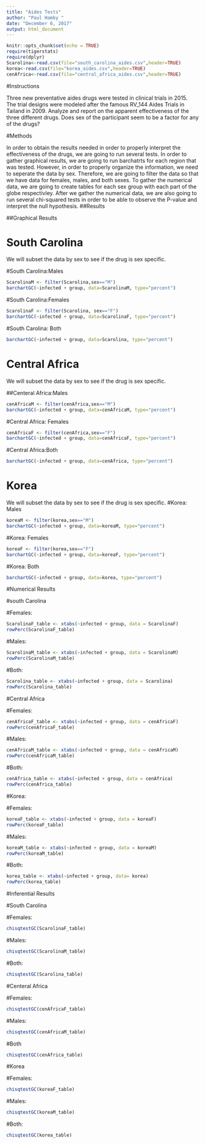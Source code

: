 ---
title: "Aides Tests"
author: "Paul Hamby "
date: "December 6, 2017"
output: html_document
---

```{r setup, include=FALSE}
knitr::opts_chunk$set(echo = TRUE)
require(tigerstats)
require(dplyr)
Scarolina<-read.csv(file="south_carolina_aides.csv",header=TRUE)
korea<-read.csv(file="korea_aides.csv",header=TRUE)
cenAfrica<-read.csv(file="central_africa_aides.csv",header=TRUE)
```

#Instructions

Three new preventative aides drugs were tested in clinical trials in 2015. The trial designs were modeled after the famous RV_144 Aides Trials in Tailand in 2009.  Analyze and report on the apparent effectiveness of the three different drugs. Does sex of the participant seem to be a factor for any of the drugs?

#Methods

In order to obtain the results needed in order to properly interpret the effectiveness of the drugs, we are going to run several tests. In order to gather graphical results, we are going to run barchatrts for each region that was tested. However, in order to properly organize the information, we need to seperate the data by sex. Therefore, we are going to filter the data so that we have data for females, males, and both sexes. To gather the numerical data, we are going to create tables for each sex group with each part of the globe respectivley. After we gather the numerical data, we are also going to run several chi-squared tests in order to be able to observe the P-value and interpret the null hypothesis. 
##Results

##Graphical Results


# South Carolina

We will subset the data by sex to see if the drug is sex specific.

#South Carolina:Males

```{r}
ScarolinaM <- filter(Scarolina,sex=="M")
barchartGC(~infected + group, data=ScarolinaM, type="percent")
```


#South Carolina:Females


```{r}
ScarolinaF <- filter(Scarolina, sex=="F")
barchartGC(~infected + group, data=ScarolinaF, type="percent")
```

#South Carolina: Both


```{r}
barchartGC(~infected + group, data=Scarolina, type="percent")
```

# Central Africa

We will subset the data by sex to see if the drug is sex specific.


##Centeral Africa:Males


```{r}
cenAfricaM <- filter(cenAfrica,sex=="M")
barchartGC(~infected + group, data=cenAfricaM, type="percent")
```

#Central Africa: Females


```{r}
cenAfricaF <- filter(cenAfrica,sex=="F")
barchartGC(~infected + group, data=cenAfricaF, type="percent")
```
#Central Africa:Both


```{r}
barchartGC(~infected + group, data=cenAfrica, type="percent")
```

# Korea


We will subset the data by sex to see if the drug is sex specific.
#Korea: Males


```{r}
koreaM <- filter(korea,sex=="M")
barchartGC(~infected + group, data=koreaM, type="percent")
```


#Korea: Females


```{r}
koreaF <- filter(korea,sex=="F")
barchartGC(~infected + group, data=koreaF, type="percent")
```


#Korea: Both


```{r}
barchartGC(~infected + group, data=korea, type="percent")
```

#Numerical Results


#south Carolina 


#Females: 


```{r}
ScarolinaF_table <- xtabs(~infected + group, data = ScarolinaF)
rowPerc(ScarolinaF_table)
```


#Males:


```{r}
ScarolinaM_table <- xtabs(~infected + group, data = ScarolinaM)
rowPerc(ScarolinaM_table)
```


#Both: 


```{r}
Scarolina_table <- xtabs(~infected + group, data = Scarolina)
rowPerc(Scarolina_table)      
```


#Central Africa


#Females:


```{r}
cenAfricaF_table <- xtabs(~infected + group, data = cenAfricaF)
rowPerc(cenAfricaF_table)
```


#Males:


```{r}
cenAfricaM_table <- xtabs(~infected + group, data = cenAfricaM)
rowPerc(cenAfricaM_table)
```


#Both: 


```{r}
cenAfrica_table <- xtabs(~infected + group, data = cenAfrica)
rowPerc(cenAfrica_table)
```


#Korea:


#Females:


```{r}
koreaF_table <- xtabs(~infected + group, data = koreaF)
rowPerc(koreaF_table)
```


#Males:


```{r}
koreaM_table <- xtabs(~infected + group, data = koreaM)
rowPerc(koreaM_table)
```


#Both:


```{r}
korea_table <- xtabs(~infected + group, data= korea)
rowPerc(korea_table)
```


#Inferential Results


#South Carolina 


#Females: 

```{r}
chisqtestGC(ScarolinaF_table)
```

#Males:   


```{r}
chisqtestGC(ScarolinaM_table)
```
#Both:  


```{r}
chisqtestGC(Scarolina_table)
```
#Centeral Africa


#Females:


```{r}
chisqtestGC(cenAfricaF_table)
```


#Males:


```{r}
chisqtestGC(cenAfricaM_table)
```


#Both

```{r}
chisqtestGC(cenAfrica_table)
```

#Korea



#Females:


```{r}
chisqtestGC(koreaF_table)
```


#Males:


```{r}
chisqtestGC(koreaM_table)
```


#Both:


```{r}
chisqtestGC(korea_table)
```










